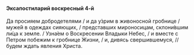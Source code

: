 #### Эксапостиларий воскресный 4-й

Да просияем добродетелями / и да у́зрим в живоносной гробнице / муже́й в одеждах сияющих, / представших мироносицам, склони́вшим ли́ца к земле. / Узна́ем о Воскресении Владыки Небес, / и вместе с Петром побежим к гробнице Жизни, / и, дивясь свершившемуся, // будем ждать явления Христа.
